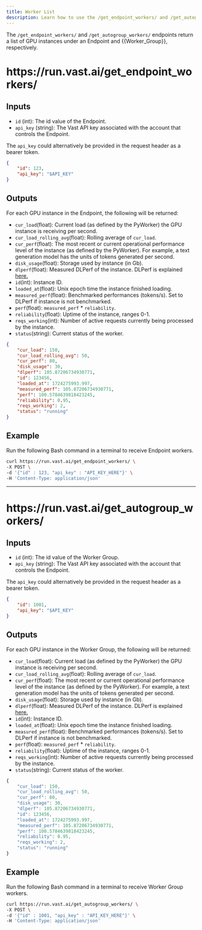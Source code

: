 ```yaml
---
title: Worker List
description: Learn how to use the /get_endpoint_workers/ and /get_autogroup_workers/ endpoints to retrieve a list of GPU instances under an Endpoint and Worker Group. Understand the inputs, outputs, and examples for using the endpoints.
---
```


The `/get_endpoint_workers/` and `/get_autogroup_workers/` endpoints return a list of GPU instances under an Endpoint and \{\{Worker\_Group}}, respectively.&#x20;

# https\://run.vast.ai/get\_endpoint\_workers/

## Inputs

- `id` (int): The id value of the Endpoint.
- `api_key` (string): The Vast API key associated with the account that controls the Endpoint.

The `api_key` could alternatively be provided in the request header as a bearer token.

```json JSON icon="js"
{
    "id": 123,
    "api_key": "$API_KEY"
}
```

## Outputs

For each GPU instance in the Endpoint, the following will be returned:

- `cur_load`(float): Current load (as defined by the PyWorker) the GPU instance is receiving per second.
- `cur_load_rolling_avg`(float): Rolling average of `cur_load`.
- `cur_perf`(float): The most recent or current operational performance level of the instance (as defined by the PyWorker). For example, a text generation model has the units of tokens generated per second.
- `disk_usage`(float): Storage used by instance (in Gb).
- `dlperf`(float): Measured DLPerf of the instance. DLPerf is explained [here.](/documentation/reference/faq/index)
- `id`(int): Instance ID.
- `loaded_at`(float): Unix epoch time the instance finished loading.
- `measured_perf`(float): Benchmarked performances (tokens/s). Set to DLPerf if instance is not benchmarked.
- `perf`(float): `measured_perf` \* `reliability`.
- `reliability`(float): Uptime of the instance, ranges 0-1.
- `reqs_working`(int): Number of active requests currently being processed by the instance.
- `status`(string): Current status of the worker.

```json JSON icon="js"
{
    "cur_load": 150,
    "cur_load_rolling_avg": 50,
    "cur_perf": 80,
    "disk_usage": 30,
    "dlperf": 105.87206734930771,
    "id": 123456,
    "loaded_at": 1724275993.997,
    "measured_perf": 105.87206734930771,
    "perf": 100.5784639818423245,
    "reliability": 0.95,
    "reqs_working": 2,
    "status": "running"
}
```

## Example

Run the following Bash command in a terminal to receive Endpoint workers.

```bash Bash
curl https://run.vast.ai/get_endpoint_workers/ \
-X POST \
-d '{"id" : 123, "api_key" : "API_KEY_HERE"}' \
-H 'Content-Type: application/json'
```

***

# https\://run.vast.ai/get\_autogroup\_workers/

## Inputs

- `id` (int): The id value of the Worker Group.
- `api_key` (string): The Vast API key associated with the account that controls the Endpoint.

The `api_key` could alternatively be provided in the request header as a bearer token.

```json JSON icon="js"
{
    "id": 1001,
    "api_key": "$API_KEY"
}
```

## Outputs

For each GPU instance in the Worker Group, the following will be returned:

- `cur_load`(float): Current load (as defined by the PyWorker) the GPU instance is receiving per second.
- `cur_load_rolling_avg`(float): Rolling average of `cur_load`.
- `cur_perf`(float): The most recent or current operational performance level of the instance (as defined by the PyWorker). For example, a text generation model has the units of tokens generated per second.
- `disk_usage`(float): Storage used by instance (in Gb).
- `dlperf`(float): Measured DLPerf of the instance. DLPerf is explained [here.](/documentation/reference/faq/index)
- `id`(int): Instance ID.
- `loaded_at`(float): Unix epoch time the instance finished loading.
- `measured_perf`(float): Benchmarked performances (tokens/s). Set to DLPerf if instance is not benchmarked.
- `perf`(float): `measured_perf` \* `reliability`.
- `reliability`(float): Uptime of the instance, ranges 0-1.
- `reqs_working`(int): Number of active requests currently being processed by the instance.
- `status`(string): Current status of the worker.

```javascript
{
    "cur_load": 150,
    "cur_load_rolling_avg": 50,
    "cur_perf": 80,
    "disk_usage": 30,
    "dlperf": 105.87206734930771,
    "id": 123456,
    "loaded_at": 1724275993.997,
    "measured_perf": 105.87206734930771,
    "perf": 100.5784639818423245,
    "reliability": 0.95,
    "reqs_working": 2,
    "status": "running"
}
```

## Example

Run the following Bash command in a terminal to receive Worker Group workers.

```bash Bash
curl https://run.vast.ai/get_autogroup_workers/ \
-X POST \
-d '{"id" : 1001, "api_key" : "API_KEY_HERE"}' \
-H 'Content-Type: application/json'
```



